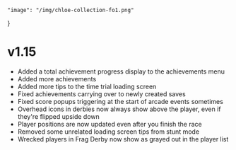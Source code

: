 	"image": "/img/chloe-collection-fo1.png"
}

# v1.15

- Added a total achievement progress display to the achievements menu
- Added more achievements
- Added more tips to the time trial loading screen
- Fixed achievements carrying over to newly created saves
- Fixed score popups triggering at the start of arcade events sometimes
- Overhead icons in derbies now always show above the player, even if they're flipped upside down
- Player positions are now updated even after you finish the race
- Removed some unrelated loading screen tips from stunt mode
- Wrecked players in Frag Derby now show as grayed out in the player list